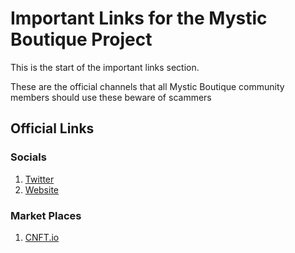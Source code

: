 
# Important Links for the Mystic Boutique Project

This is the start of the important links section. 

<Callout type="warning" emoji="✅">
   These are the official channels that all Mystic Boutique community members should use these beware of scammers
</Callout>


## Official Links

### Socials

1. [Twitter](https://twitter.com/MB_Secret)
1. [Website](https://mysticboutique.io/)

### Market Places

1. [CNFT.io](https://cnft.io/collection/mystic-boutique)
